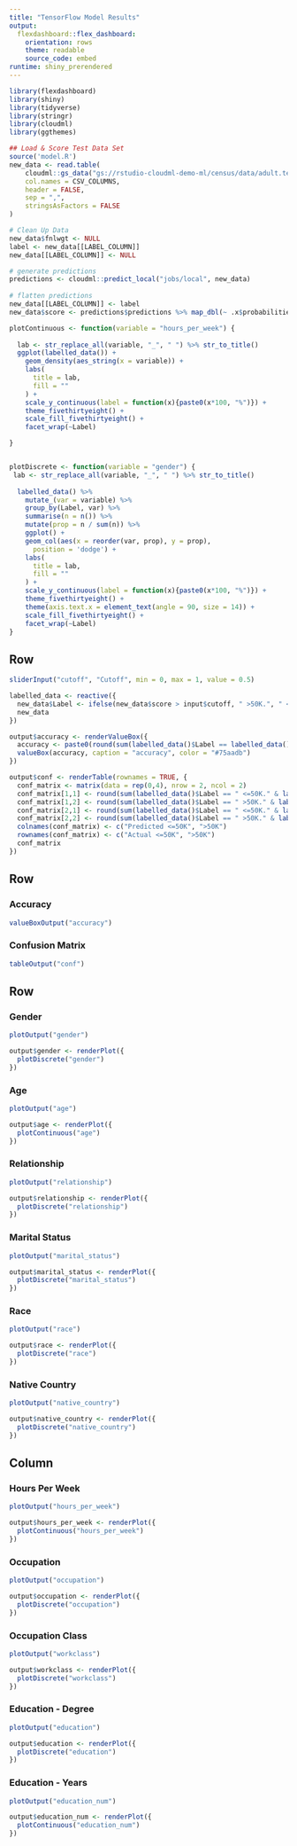 ```yaml
---
title: "TensorFlow Model Results"
output: 
  flexdashboard::flex_dashboard:
    orientation: rows
    theme: readable
    source_code: embed
runtime: shiny_prerendered
---
```


```r
library(flexdashboard)
library(shiny)
library(tidyverse)
library(stringr)
library(cloudml)
library(ggthemes)
```

```r
## Load & Score Test Data Set 
source('model.R')
new_data <- read.table(
    cloudml::gs_data("gs://rstudio-cloudml-demo-ml/census/data/adult.test"),
    col.names = CSV_COLUMNS,
    header = FALSE,
    sep = ",",
    stringsAsFactors = FALSE
) 

# Clean Up Data
new_data$fnlwgt <- NULL
label <- new_data[[LABEL_COLUMN]]
new_data[[LABEL_COLUMN]] <- NULL

# generate predictions
predictions <- cloudml::predict_local("jobs/local", new_data)
      
# flatten predictions
new_data[[LABEL_COLUMN]] <- label
new_data$score <- predictions$predictions %>% map_dbl(~ .x$probabilities[2])
```

```r
plotContinuous <- function(variable = "hours_per_week") {
  
  lab <- str_replace_all(variable, "_", " ") %>% str_to_title()
  ggplot(labelled_data()) +
    geom_density(aes_string(x = variable)) + 
    labs(
      title = lab,
      fill = ""
    ) +
    scale_y_continuous(label = function(x){paste0(x*100, "%")}) +
    theme_fivethirtyeight() +
    scale_fill_fivethirtyeight() +
    facet_wrap(~Label)

}


plotDiscrete <- function(variable = "gender") {
 lab <- str_replace_all(variable, "_", " ") %>% str_to_title()
 
  labelled_data() %>% 
    mutate_(var = variable) %>% 
    group_by(Label, var) %>%
    summarise(n = n()) %>%
    mutate(prop = n / sum(n)) %>% 
    ggplot() +
    geom_col(aes(x = reorder(var, prop), y = prop),
      position = 'dodge') +
    labs(
      title = lab,
      fill = ""
    ) +
    scale_y_continuous(label = function(x){paste0(x*100, "%")}) +
    theme_fivethirtyeight() +
    theme(axis.text.x = element_text(angle = 90, size = 14)) +
    scale_fill_fivethirtyeight() +
    facet_wrap(~Label)
}
```

Row {.sidebar}
-------------------------
 
```r
sliderInput("cutoff", "Cutoff", min = 0, max = 1, value = 0.5)
```

```r
labelled_data <- reactive({
  new_data$Label <- ifelse(new_data$score > input$cutoff, " >50K.", " <=50K.")
  new_data
})

output$accuracy <- renderValueBox({
  accuracy <- paste0(round(sum(labelled_data()$Label == labelled_data()$income_bracket) / nrow(labelled_data()), 2)*100, "%")
  valueBox(accuracy, caption = "accuracy", color = "#75aadb")
})

output$conf <- renderTable(rownames = TRUE, {
  conf_matrix <- matrix(data = rep(0,4), nrow = 2, ncol = 2)
  conf_matrix[1,1] <- round(sum(labelled_data()$Label == " <=50K." & labelled_data()$income_bracket == " <=50K." ))
  conf_matrix[1,2] <- round(sum(labelled_data()$Label == " >50K." & labelled_data()$income_bracket == " <=50K." ))
  conf_matrix[2,1] <- round(sum(labelled_data()$Label == " <=50K." & labelled_data()$income_bracket == " >50K." ))
  conf_matrix[2,2] <- round(sum(labelled_data()$Label == " >50K." & labelled_data()$income_bracket == " >50K." ))
  colnames(conf_matrix) <- c("Predicted <=50K", ">50K")
  rownames(conf_matrix) <- c("Actual <=50K", ">50K")
  conf_matrix
})
```

Row {data-height=30}
------------------------

### Accuracy 

```r
valueBoxOutput("accuracy")
```

### Confusion Matrix

```r
tableOutput("conf")
```

Row {data-height=35 .tabset}
-------------------------

### Gender 

```r
plotOutput("gender")
```

```r
output$gender <- renderPlot({
  plotDiscrete("gender")
})
```

### Age 

```r
plotOutput("age")
```

```r
output$age <- renderPlot({
  plotContinuous("age")
})
```

### Relationship 

```r
plotOutput("relationship")
```

```r
output$relationship <- renderPlot({
  plotDiscrete("relationship")
})
```

### Marital Status 

```r
plotOutput("marital_status")
```

```r
output$marital_status <- renderPlot({
  plotDiscrete("marital_status")
})
```

### Race 

```r
plotOutput("race")
```

```r
output$race <- renderPlot({
  plotDiscrete("race")
})
```


### Native Country 

```r
plotOutput("native_country")
```

```r
output$native_country <- renderPlot({
  plotDiscrete("native_country")
})
```

Column  {data-height=35 .tabset}
-------------------------

### Hours Per Week 

```r
plotOutput("hours_per_week")
```

```r
output$hours_per_week <- renderPlot({
  plotContinuous("hours_per_week")
})
```

### Occupation 

```r
plotOutput("occupation")
```

```r
output$occupation <- renderPlot({
  plotDiscrete("occupation")
})
```

### Occupation Class

```r
plotOutput("workclass")
```

```r
output$workclass <- renderPlot({
  plotDiscrete("workclass")
})
```

### Education - Degree 

```r
plotOutput("education")
```

```r
output$education <- renderPlot({
  plotDiscrete("education")
})
```

### Education - Years 

```r
plotOutput("education_num")
```

```r
output$education_num <- renderPlot({
  plotContinuous("education_num")
})
```




